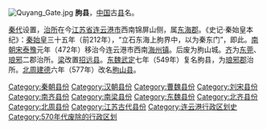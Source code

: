 [[File:Quyang_Gate.jpg|thumb]]
'''朐县'''，[[中国|中国]]古[[县|县]]名。

[[秦代|秦代]]设置，[[治所|治所]]在今[[江苏省|江苏省]][[连云港市|连云港市]]西南锦屏山侧，属[[东海郡|东海郡]]。《史记·秦始皇本纪》：[[秦始皇|秦始皇]]三十五年（前212年），“立石东海上朐界中，以为秦东门”，即此。[[南朝宋|南朝宋]][[泰豫|泰豫]]元年（472年）移治今连云港市西南[[海州镇|海州镇]]。后废为朐山城。[[南朝齐|齐]]为[[东莞郡|东莞]]、[[琅邪郡|琅邪]]二郡治所。[[南朝梁|梁]]改置[[招远县|招远县]]。[[东魏|东魏]][[武定_(东魏)|武定]]七年（549年）复名朐县，为[[琅邪郡|琅邪郡]]治所。[[北周|北周]][[建德_(北周)|建德]]六年（577年）改名[[朐山县|朐山县]]。

{{江苏行政区划小作品}}
{{DEFAULTSORT:Q}}
[[Category:秦朝县份|Category:秦朝县份]]
[[Category:汉朝县份|Category:汉朝县份]]
[[Category:曹魏县份|Category:曹魏县份]]
[[Category:刘宋县份|Category:刘宋县份]]
[[Category:南齐县份|Category:南齐县份]]
[[Category:南梁县份|Category:南梁县份]]
[[Category:东魏县份|Category:东魏县份]]
[[Category:北齐县份|Category:北齐县份]]
[[Category:北周县份|Category:北周县份]]
[[Category:江苏古代县份|Category:江苏古代县份]]
[[Category:连云港行政区划史|Category:连云港行政区划史]]
[[Category:570年代废除的行政区划|Category:570年代废除的行政区划]]